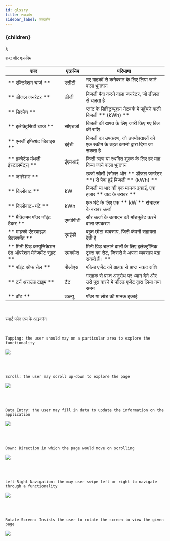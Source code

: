 ```yaml
---
id: glssry
title: शब्दकोष
sidebar_label: शब्दकोष
---
```


  <h3
    style={{
      backgroundColor: color,
      borderRadius: '2px',
      color: '#000',
      paddingLeft: '1rem',
      paddingTop: '0.5rem',
      paddingBottom: '0.5rem',
    }}>
    {children}
  </h3>
);


<Highlight color="#DCDCDC">शब्द और एक्रनिम</Highlight>


| **शब्द**| **एक्रनिम**| **परिभाषा**|
|---|---|---|
| ** एक्टिवेशन चार्ज ** | एसीटी | नए ग्राहकों से कनेक्शन के लिए लिया जाने वाला भुगतान |
| ** डीजल जनरेटर ** | डीजी | बिजली पैदा करने वाला जनरेटर, जो डीज़ल से चलता है |
| ** डिस्पैच ** | | प्लांट के डिस्ट्रिब्यूशन नेटवर्क में पहुँचने वाली बिजली ** (kWh) ** |
| ** इलेक्ट्रिसिटी चार्ज ** | सीएचजी | बिजली की खपत के लिए जारी किए गए बिल की राशि |
| ** एनर्जी इफिशंट डिवाइस ** | ईईडी | बिजली का उपकरण, जो उपभोक्ताओं को एक स्कीम के तहत कंपनी द्वारा दिया जा सकता है|
| ** इक्वेटेड मंथली इंस्टालमेंट्स् ** | ईएमआई | किसी ऋण या स्थगित शुल्क के लिए हर माह किया जाने वाला भुगतान |
| ** जनरेशन ** | | ऊर्जा स्रोतों (सोलर और ** डीज़ल जनरेटर **) से पैदा हुई बिजली ** (kWh) ** |
| ** किलोवाट ** | kW | बिजली या भार की एक मानक इकाई, एक हजार ** वाट के बराबर ** |
| ** किलोवाट-घंटे ** | kWh | एक घंटे के लिए एक ** kW ** संचालन के बराबर ऊर्जा |
| ** मैक्ज़िमम पॉवर पॉइंट टैकर ** | एमपीपीटी | सौर ऊर्जा के उत्पादन को मॉड्यूलेट करने वाला उपकरण |
| ** माइक्रो एंटरप्राइज़ डेवलपमेंट ** | एमईडी | बहुत छोटा व्यवसाय, जिसे कंपनी सहायता देती है |
| ** मिनी ग्रिड कम्युनिकेशन एंड ऑपरेशन मेनेजमेंट सुइट ** | एमकॉम्स | मिनी ग्रिड चलाने वालों के लिए इलेक्ट्रॉनिक टूल्स का सेट, जिससे वे अपना व्यवसाय बढ़ा सकते हैं। ** 
| ** पॉइंट ऑफ सेल ** | पीओएस | फील्ड एजेंट को ग्राहक से प्राप्त नकद राशि | 
| ** टर्न अराउंड टाइम ** |  टैट |  गराहक से प्राप्त अनुरोध पर ध्यान देने और उसे पूरा करने में फील्ड एजेंट द्वारा लिया गया समय |
| ** वॉट ** | डब्ल्यू | पॉवर या लोड की मानक इकाई |

<br/>

<Highlight color="#DCDCDC">स्मार्ट फोन एप्प के आइकॉन</Highlight>

<br/>

	Tapping: the user should may on a particular area to explore the functionality
![](./assets/App_Tapping.png)

<br/>
<br/>

	Scroll: the user may scroll up-down to explore the page
![](./assets/App_Scroll.png)

<br/>
<br/>

	Data Entry: the user may fill in data to update the information on the application
![](./assets/App_DataEntry.png)

<br/>
<br/>

	Down: Direction in which the page would move on scrolling
![](./assets/App_Down.png)

<br/>
<br/>

	Left-Right Navigation: the may user swipe left or right to navigate through a functionality
![](./assets/App_LeftRightNav.png)

<br/>
<br/>

	Rotate Screen: Insists the user to rotate the screen to view the given page
![](./assets/App_RotateScreen.png)
